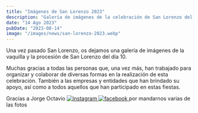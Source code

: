 ```yaml
---
title: "Imágenes de San Lorenzo 2023"
description: "Galería de imágenes de la celebración de San Lorenzo del 10 de Agosto"
date: "14 Ago 2023"
pubDate: "2023-08-14"
image: "/images/news/san-lorenzo-2023.webp"
---
```



Una vez pasado San Lorenzo, os dejamos una galería de imágenes de la vaquilla y la procesión de San Lorenzo del día 10.

Muchas gracias a todas las personas que, una vez más, han trabajado para organizar y colaborar de diversas formas en la realización de esta celebración. También a las empresas y entidades que han brindado su apoyo, así como a todos aquellos que han participado en estas fiestas.

<aside class='text-sm italic'>
	<span>Gracias a Jorge Octavio</span>
	<a
		href="https://instagram.com/j.r.g._75"
		target="_blank"
		rel="noopener noreferrer"
		class="w-6 h-6 ml-1 inline-flex items-center justify-center rounded-full bg-indigo-500 flex-shrink-0"
	>
		<img src="/icons/instagram.svg" alt="instagram" class="h-4 w-4" />
	</a>
	<a
		href="https://www.facebook.com/jorge.octavio.75"
		target="_blank"
		rel="noopener noreferrer"
		class="w-6 h-6 ml-1 mr-1 inline-flex items-center justify-center rounded-full bg-indigo-500 flex-shrink-0"
	>
		<img src="/icons/facebook.svg" alt="facebook" class="h-4 w-4" />
	</a>
	<span>por mandarnos varias de las fotos </span>
</aside>

<Gallery folder="san-lorenzo-2023" />
